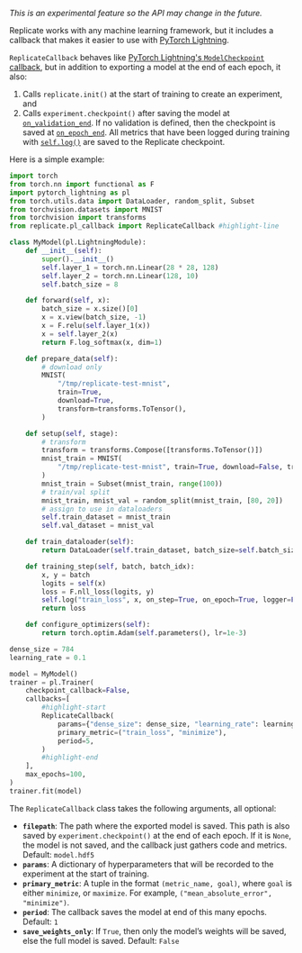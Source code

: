 
<DocsLayout title="PyTorch Lightning integration">


_This is an experimental feature so the API may change in the future._

Replicate works with any machine learning framework, but it includes a callback that makes it easier to use with [PyTorch Lightning](https://www.pytorchlightning.ai/).

`ReplicateCallback` behaves like [PyTorch Lightning's `ModelCheckpoint` callback](https://pytorch-lightning.readthedocs.io/en/stable/generated/pytorch_lightning.callbacks.ModelCheckpoint.html), but in addition to exporting a model at the end of each epoch, it also:

1. Calls `replicate.init()` at the start of training to create an experiment, and
2. Calls `experiment.checkpoint()` after saving the model at [`on_validation_end`](https://pytorch-lightning.readthedocs.io/en/stable/callbacks.html#on-validation-end). If no validation is defined, then the checkpoint is saved at [`on_epoch_end`](https://pytorch-lightning.readthedocs.io/en/stable/callbacks.html#on-epoch-end). All metrics that have been logged during training with [`self.log()`](https://pytorch-lightning.readthedocs.io/en/latest/logging.html#automatic-logging) are saved to the Replicate checkpoint.

Here is a simple example:

```python
import torch
from torch.nn import functional as F
import pytorch_lightning as pl
from torch.utils.data import DataLoader, random_split, Subset
from torchvision.datasets import MNIST
from torchvision import transforms
from replicate.pl_callback import ReplicateCallback #highlight-line

class MyModel(pl.LightningModule):
    def __init__(self):
        super().__init__()
        self.layer_1 = torch.nn.Linear(28 * 28, 128)
        self.layer_2 = torch.nn.Linear(128, 10)
        self.batch_size = 8

    def forward(self, x):
        batch_size = x.size()[0]
        x = x.view(batch_size, -1)
        x = F.relu(self.layer_1(x))
        x = self.layer_2(x)
        return F.log_softmax(x, dim=1)

    def prepare_data(self):
        # download only
        MNIST(
            "/tmp/replicate-test-mnist",
            train=True,
            download=True,
            transform=transforms.ToTensor(),
        )

    def setup(self, stage):
        # transform
        transform = transforms.Compose([transforms.ToTensor()])
        mnist_train = MNIST(
            "/tmp/replicate-test-mnist", train=True, download=False, transform=transform
        )
        mnist_train = Subset(mnist_train, range(100))
        # train/val split
        mnist_train, mnist_val = random_split(mnist_train, [80, 20])
        # assign to use in dataloaders
        self.train_dataset = mnist_train
        self.val_dataset = mnist_val

    def train_dataloader(self):
        return DataLoader(self.train_dataset, batch_size=self.batch_size)

    def training_step(self, batch, batch_idx):
        x, y = batch
        logits = self(x)
        loss = F.nll_loss(logits, y)
        self.log("train_loss", x, on_step=True, on_epoch=True, logger=False)
        return loss

    def configure_optimizers(self):
        return torch.optim.Adam(self.parameters(), lr=1e-3)

dense_size = 784
learning_rate = 0.1

model = MyModel()
trainer = pl.Trainer(
    checkpoint_callback=False,
    callbacks=[
        #highlight-start
        ReplicateCallback(
            params={"dense_size": dense_size, "learning_rate": learning_rate,},
            primary_metric=("train_loss", "minimize"),
            period=5,
        )
        #highlight-end
    ],
    max_epochs=100,
)
trainer.fit(model)
```

The `ReplicateCallback` class takes the following arguments, all optional:

- **`filepath`**: The path where the exported model is saved. This path is also saved by `experiment.checkpoint()` at the end of each epoch. If it is `None`, the model is not saved, and the callback just gathers code and metrics. Default: `model.hdf5`
- **`params`**: A dictionary of hyperparameters that will be recorded to the experiment at the start of training.
- **`primary_metric`**: A tuple in the format `(metric_name, goal)`, where `goal` is either `minimize`, or `maximize`. For example, `("mean_absolute_error", "minimize")`.
- **`period`**: The callback saves the model at end of this many epochs. Default: `1`
- **`save_weights_only`**: If `True`, then only the model’s weights will be saved, else the full model is saved. Default: `False`

</DocsLayout>
